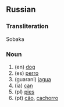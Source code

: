 ==Russian==
===Transliteration===
Sobaka
===Noun===
# (en) [[dog]]
# (es) [[perro]]
# (guarani) [[jagua]]
# (ia) [[can]]
# (pl) [[pies]]
# (pt) [[cão]], [[cachorro]]